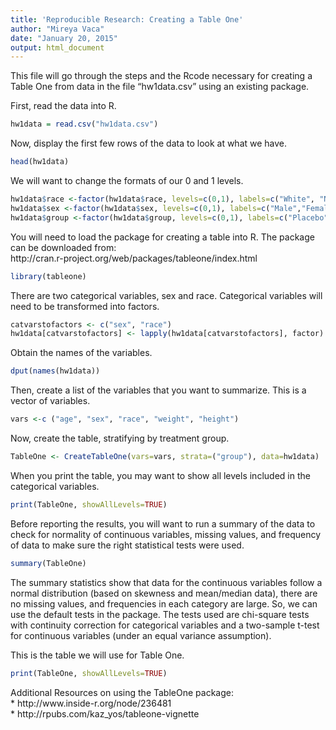 ```yaml
---
title: 'Reproducible Research: Creating a Table One'
author: "Mireya Vaca"
date: "January 20, 2015"
output: html_document
---
```



This file will go through the steps and the Rcode necessary for creating a Table One from data in the file "hw1data.csv" using an existing package.

First, read the data into R. 

```r
hw1data = read.csv("hw1data.csv")
```


Now, display the first few rows of the data to look at what we have. 

```r
head(hw1data)
```


We will want to change the formats of our 0 and 1 levels. 

```r
hw1data$race <-factor(hw1data$race, levels=c(0,1), labels=c("White", "Non-white"))
hw1data$sex <-factor(hw1data$sex, levels=c(0,1), labels=c("Male","Female"))
hw1data$group <-factor(hw1data$group, levels=c(0,1), labels=c("Placebo", "Treatment"))
```


You will need to load the package for creating a table into R.  The package can be downloaded from:  
http://cran.r-project.org/web/packages/tableone/index.html  

```r
library(tableone)
```


There are two categorical variables, sex and race. Categorical variables will need to be transformed into factors. 

```r
catvarstofactors <- c("sex", "race")
hw1data[catvarstofactors] <- lapply(hw1data[catvarstofactors], factor)
```


Obtain the names of the variables. 

```r
dput(names(hw1data))
```


Then, create a list of the variables that you want to summarize. This is a vector of variables.

```r
vars <-c ("age", "sex", "race", "weight", "height")
```


Now, create the table, stratifying by treatment group. 

```r
TableOne <- CreateTableOne(vars=vars, strata=("group"), data=hw1data)
```


When you print the table, you may want to show all levels included in the categorical variables.  

```r
print(TableOne, showAllLevels=TRUE)
```


Before reporting the results, you will want to run a summary of the data to check for normality of continuous variables, missing values, and frequency of data to make sure the right statistical tests were used. 

```r
summary(TableOne)
```


The summary statistics show that data for the continuous variables follow a normal distribution (based on skewness and mean/median data), there are no missing values, and frequencies in each category are large. So, we can use the default tests in the package. The tests used are chi-square tests with continuity correction for categorical variables and a two-sample t-test for continuous variables (under an equal variance assumption). 


This is the table we will use for Table One.

```r
print(TableOne, showAllLevels=TRUE)
```


Additional Resources on using the TableOne package:  
* http://www.inside-r.org/node/236481   
* http://rpubs.com/kaz_yos/tableone-vignette